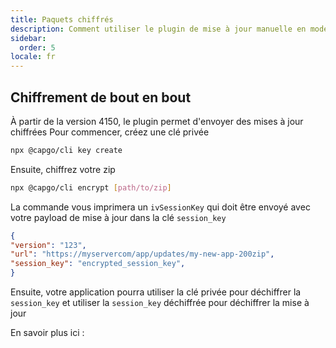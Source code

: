 ```yaml
---
title: Paquets chiffrés
description: Comment utiliser le plugin de mise à jour manuelle en mode auto-hébergé
sidebar:
  order: 5
locale: fr
---
```



## Chiffrement de bout en bout

À partir de la version 4150, le plugin permet d'envoyer des mises à jour chiffrées
Pour commencer, créez une clé privée
```bash title='Create a private key'
npx @capgo/cli key create
```

Ensuite, chiffrez votre zip
```bash title="Encrypt bundled zip"
npx @capgo/cli encrypt [path/to/zip]
```

La commande vous imprimera un `ivSessionKey` qui doit être envoyé avec votre payload de mise à jour dans la clé `session_key`

```json
{
"version": "123",
"url": "https://myservercom/app/updates/my-new-app-200zip",
"session_key": "encrypted_session_key",
}
```
Ensuite, votre application pourra utiliser la clé privée pour déchiffrer la `session_key` et utiliser la `session_key` déchiffrée pour déchiffrer la mise à jour

En savoir plus ici :

<LinkCard
	title="Mises à jour en direct auto-hébergées"
	href="https://capgoapp/blog/self-hosted-live-updates/"
/>